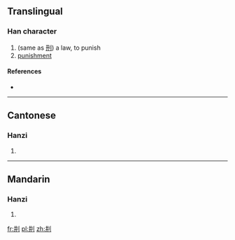 ==Translingual==

===Han character===
{{Han char|rn=18|rad=刀|as=04|sn=6|four=|canj=廿廿中弓 (TTLN)}}

# (same as [[刑]]) a law, to punish
# [[punishment]]

====References====
* {{Han ref|kx=0137.120|hdz=10325.010|uh=34DD|ud=13533}}

----

==Cantonese==

===Hanzi===
{{yue-hanzi|jyut=|y=jing4}}

# {{defn|Cantonese|sort=刀04}}

----

==Mandarin==

===Hanzi===
{{cmn-hanzi|pin=[[xíng]] ([[xing2]])|wg=hsing<sup>2</sup>}}

# {{defn|Mandarin|sort=刀04}}

[[fr:㓝]]
[[pl:㓝]]
[[zh:㓝]]